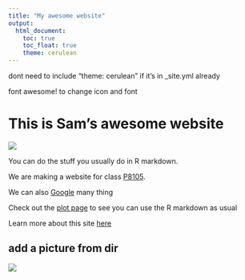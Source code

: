 ```yaml
---
title: "My awesome website"
output: 
  html_document:
    toc: true
    toc_float: true
    theme: cerulean
---
```


dont need to include "theme: cerulean" if it's in _site.yml already

font awesome! to change icon and font

# This is Sam's awesome website

![](https://media.giphy.com/media/drXGoW1iudhKw/giphy.gif)

You can do the stuff you usually do in R markdown.

We are making a website for class [P8105](https://p8105.com/making_websites.html).

We can also [Google](https://www.google.com/) many thing

Check out the [plot page](plots.html) to see you can use the R markdown as usual

Learn more about this site [here](about.html)


## add a picture from dir

![](images/Irises.jpeg)



